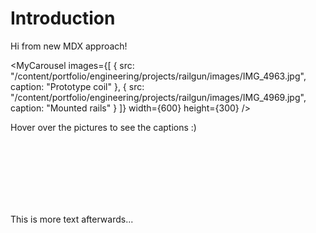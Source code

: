 
# Introduction

Hi from new MDX approach!

<MyCarousel 
  images={[
    {
      src: "/content/portfolio/engineering/projects/railgun/images/IMG_4963.jpg",
      caption: "Prototype coil"
    },
    {
      src: "/content/portfolio/engineering/projects/railgun/images/IMG_4969.jpg",
      caption: "Mounted rails"
    }
  ]}
  width={600}
  height={300}
/>

Hover over the pictures to see the captions :)

<br></br>
<br></br>
<br></br>

This is more text afterwards...
